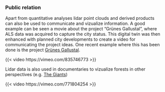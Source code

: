 
### Public relation

Apart from quantitative analyses lidar point clouds and derived products can also be used to communicate and vizualize information. A good example can be seen a movie about the project "Grünes Gallustal", where ALS data was acquired to capture the city status. This digital twin was then enhanced with planned city developments to create a video for communicating the project ideas. One recent example where this has been done is the project [Grünes Gallustal](https://www.gruenesgallustal.ch/).

{{< video https://vimeo.com/835746773 >}}


Lidar data is also used in documentaries to vizualize forests in other perspectives (e.g. [The Giants](https://documentaryaustralia.com.au/project/the-giants/)) 

{{< video https://vimeo.com/771804254 >}}

